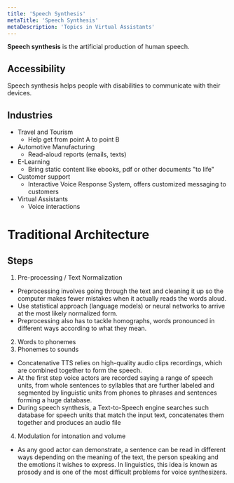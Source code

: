 ```yaml
---
title: 'Speech Synthesis'
metaTitle: 'Speech Synthesis'
metaDescription: 'Topics in Virtual Assistants'
---
```


<link
  rel="stylesheet"
  href="https://cdn.jsdelivr.net/npm/katex@0.11.0/dist/katex.min.css"
  integrity="sha384-BdGj8xC2eZkQaxoQ8nSLefg4AV4/AwB3Fj+8SUSo7pnKP6Eoy18liIKTPn9oBYNG"
  crossOrigin="anonymous"
/>

**Speech synthesis** is the artificial production of human speech.

## Accessibility

Speech synthesis helps people with disabilities to communicate with their devices.

## Industries

- Travel and Tourism
  - Help get from point A to point B
- Automotive Manufacturing
  - Read-aloud reports (emails, texts)
- E-Learning
  - Bring static content like ebooks, pdf or other documents "to life"
- Customer support
  - Interactive Voice Response System, offers customized messaging to customers
- Virtual Assistants
  - Voice interactions

# Traditional Architecture

## Steps

1. Pre-processing / Text Normalization

- Preprocessing involves going through the text and cleaning it up so the computer makes fewer mistakes when it actually reads the words aloud.
- Use statistical approach (language models) or neural networks to arrive at the most likely normalized form.
- Preprocessing also has to tackle homographs, words pronounced in different ways according to what they mean.

2. Words to phonemes
3. Phonemes to sounds

- Concatenative TTS relies on high-quality audio clips recordings, which are combined together to form the speech.
- At the first step voice actors are recorded saying a range of speech units, from whole sentences to syllables that are further labeled and segmented by linguistic units from phones to phrases and sentences forming a huge database.
- During speech synthesis, a Text-to-Speech engine searches such database for speech units that match the input text, concatenates them together and produces an audio file

4. Modulation for intonation and volume

- As any good actor can demonstrate, a sentence can be read in different
  ways depending on the meaning of the text, the person speaking and
  the emotions it wishes to express. In linguistics, this idea is known as prosody and is one of the most difficult problems for voice synthesizers.
